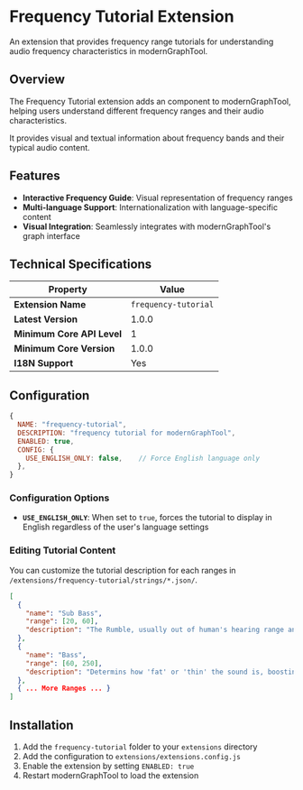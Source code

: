 # Frequency Tutorial Extension

An extension that provides frequency range tutorials for understanding audio frequency characteristics in modernGraphTool.

## Overview

The Frequency Tutorial extension adds an component to modernGraphTool, helping users understand different frequency ranges and their audio characteristics. 

It provides visual and textual information about frequency bands and their typical audio content.

## Features

- **Interactive Frequency Guide**: Visual representation of frequency ranges
- **Multi-language Support**: Internationalization with language-specific content
- **Visual Integration**: Seamlessly integrates with modernGraphTool's graph interface

## Technical Specifications

| Property | Value |
|----------|-------|
| **Extension Name** | `frequency-tutorial` |
| **Latest Version** | 1.0.0 |
| **Minimum Core API Level** | 1 |
| **Minimum Core Version** | 1.0.0 |
| **I18N Support** | Yes |

## Configuration

```javascript
{
  NAME: "frequency-tutorial",
  DESCRIPTION: "frequency tutorial for modernGraphTool",
  ENABLED: true,
  CONFIG: {
    USE_ENGLISH_ONLY: false,    // Force English language only
  },
}
```

### Configuration Options

- **`USE_ENGLISH_ONLY`**: When set to `true`, forces the tutorial to display in English regardless of the user's language settings

### Editing Tutorial Content

You can customize the tutorial description for each ranges in `/extensions/frequency-tutorial/strings/*.json/`.

```json
[
  {
    "name": "Sub Bass",
    "range": [20, 60],
    "description": "The Rumble, usually out of human's hearing range and tend to be felt more than heard, providing a sense of power."
  },
  {
    "name": "Bass",
    "range": [60, 250],
    "description": "Determins how 'fat' or 'thin' the sound is, boosting around 250hz tend to add a feeling of warmth. If you're a bass head you most likely like this range."
  },
  { ... More Ranges ... }
]
```

## Installation

1. Add the `frequency-tutorial` folder to your `extensions` directory
2. Add the configuration to `extensions/extensions.config.js`
3. Enable the extension by setting `ENABLED: true`
4. Restart modernGraphTool to load the extension